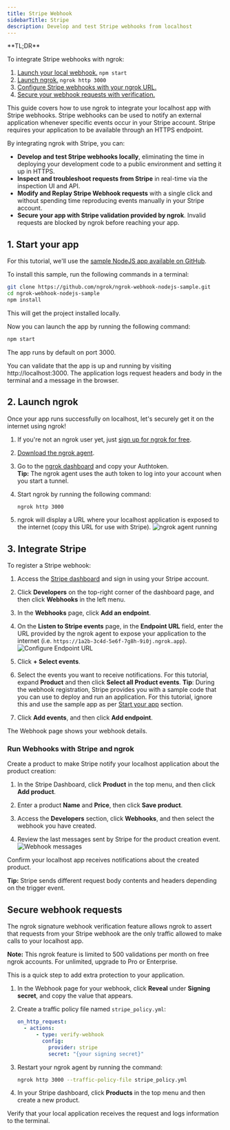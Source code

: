 ```yaml
---
title: Stripe Webhook
sidebarTitle: Stripe
description: Develop and test Stripe webhooks from localhost
---
```


<Tip>
**TL;DR**



To integrate Stripe webhooks with ngrok:

1. [Launch your local webhook.](#start-your-app) `npm start`
1. [Launch ngrok.](#start-ngrok) `ngrok http 3000`
1. [Configure Stripe webhooks with your ngrok URL.](#setup-webhook)
1. [Secure your webhook requests with verification.](#security)
</Tip>

This guide covers how to use ngrok to integrate your localhost app with Stripe webhooks.
Stripe webhooks can be used to notify an external application whenever specific events occur in your Stripe account. Stripe requires your application to be available through an HTTPS endpoint.

By integrating ngrok with Stripe, you can:

- **Develop and test Stripe webhooks locally**, eliminating the time in deploying your development code to a public environment and setting it up in HTTPS.
- **Inspect and troubleshoot requests from Stripe** in real-time via the inspection UI and API.
- **Modify and Replay Stripe Webhook requests** with a single click and without spending time reproducing events manually in your Stripe account.
- **Secure your app with Stripe validation provided by ngrok**. Invalid requests are blocked by ngrok before reaching your app.

## 1. Start your app 

For this tutorial, we'll use the [sample NodeJS app available on GitHub](https://github.com/ngrok/ngrok-webhook-nodejs-sample).

To install this sample, run the following commands in a terminal:

```bash
git clone https://github.com/ngrok/ngrok-webhook-nodejs-sample.git
cd ngrok-webhook-nodejs-sample
npm install
```

This will get the project installed locally.

Now you can launch the app by running the following command:

```bash
npm start
```

The app runs by default on port 3000.

You can validate that the app is up and running by visiting http://localhost:3000. The application logs request headers and body in the terminal and a message in the browser.

## 2. Launch ngrok 

Once your app runs successfully on localhost, let's securely get it on the internet using ngrok!

1. If you're not an ngrok user yet, just [sign up for ngrok for free](https://ngrok.com/signup).

1. [Download the ngrok agent](https://download.ngrok.com).

1. Go to the [ngrok dashboard](https://dashboard.ngrok.com) and copy your Authtoken. <br />
   **Tip:** The ngrok agent uses the auth token to log into your account when you start a tunnel.
1. Start ngrok by running the following command:

   ```bash
   ngrok http 3000
   ```

1. ngrok will display a URL where your localhost application is exposed to the internet (copy this URL for use with Stripe).
   ![ngrok agent running](../img/twilio/img/launch_ngrok_tunnel.png)

## 3. Integrate Stripe 

To register a Stripe webhook:

1. Access the [Stripe dashboard](https://dashboard.stripe.com/) and sign in using your Stripe account.

1. Click **Developers** on the top-right corner of the dashboard page, and then click **Webhooks** in the left menu.

1. In the **Webhooks** page, click **Add an endpoint**.

1. On the **Listen to Stripe events** page, in the **Endpoint URL** field, enter the URL provided by the ngrok agent to expose your application to the internet (i.e. `https://1a2b-3c4d-5e6f-7g8h-9i0j.ngrok.app`).
   ![Configure Endpoint URL](../img/stripe/img/ngrok_url_configuration_stripe.png)

1. Click **+ Select events**.

1. Select the events you want to receive notifications. For this tutorial, expand **Product** and then click **Select all Product events**.
   **Tip**: During the webhook registration, Stripe provides you with a sample code that you can use to deploy and run an application. For this tutorial, ignore this and use the sample app as per [Start your app](#start-your-app) section.

1. Click **Add events**, and then click **Add endpoint**.

The Webhook page shows your webhook details.

### Run Webhooks with Stripe and ngrok

Create a product to make Stripe notify your localhost application about the product creation:

1. In the Stripe Dashboard, click **Product** in the top menu, and then click **Add product**.

1. Enter a product **Name** and **Price**, then click **Save product**.

1. Access the **Developers** section, click **Webhooks**, and then select the webhook you have created.

1. Review the last messages sent by Stripe for the product creation event.
   ![Webhook messages](../img/stripe/img/review_webhook_message_stripe.png)

Confirm your localhost app receives notifications about the created product.

**Tip:** Stripe sends different request body contents and headers depending on the trigger event.

<InspectingRequests />

<ReplayingRequests />

## Secure webhook requests 

The ngrok signature webhook verification feature allows ngrok to assert that requests from your Stripe webhook are the only traffic allowed to make calls to your localhost app.

**Note:** This ngrok feature is limited to 500 validations per month on free ngrok accounts. For unlimited, upgrade to Pro or Enterprise.

This is a quick step to add extra protection to your application.

1. In the Webhook page for your webhook, click **Reveal** under **Signing secret**, and copy the value that appears.

1. Create a traffic policy file named `stripe_policy.yml`:

   ```yaml
   on_http_request:
     - actions:
         - type: verify-webhook
           config:
             provider: stripe
             secret: "{your signing secret}"
   ```

1. Restart your ngrok agent by running the command:

   ```bash
   ngrok http 3000 --traffic-policy-file stripe_policy.yml
   ```

1. In your Stripe dashboard, click **Products** in the top menu and then create a new product.

Verify that your local application receives the request and logs information to the terminal.
